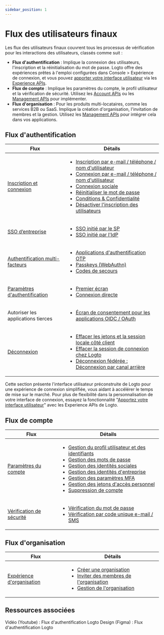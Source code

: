 ```yaml
---
sidebar_position: 1
---
```


# Flux des utilisateurs finaux

Les flux des utilisateurs finaux couvrent tous les processus de vérification pour les interactions des utilisateurs, classés comme suit :

- **Flux d'authentification** : Implique la connexion des utilisateurs, l'inscription et la réinitialisation du mot de passe. Logto offre des expériences prêtes à l'emploi configurées dans <CloudLink to="/sign-in-experience">Console > Expérience de connexion</CloudLink>, et vous pouvez [apporter votre interface utilisateur](/customization/bring-your-ui) via les [Experience APIs](https://openapi.logto.io/group/endpoint-experience).
- **Flux de compte** : Implique les paramètres du compte, le profil utilisateur et la vérification de sécurité. Utilisez les [Account APIs](https://openapi.logto.io/group/endpoint-account-center) ou les [Management APIs](https://openapi.logto.io/operation/operation-getuser) pour implémenter.
- **Flux d'organisation** : Pour les produits multi-locataires, comme les services B2B ou SaaS. Implique la création d'organisation, l'invitation de membres et la gestion. Utilisez les [Management APIs](https://openapi.logto.io/operation/operation-listorganizations) pour intégrer cela dans vos applications.

## Flux d'authentification

| Flux                                                                       | Détails                                                                                                                                                                                                                                                                                                                                                                                                                                                                                                                                                                                                                          |
| -------------------------------------------------------------------------- | -------------------------------------------------------------------------------------------------------------------------------------------------------------------------------------------------------------------------------------------------------------------------------------------------------------------------------------------------------------------------------------------------------------------------------------------------------------------------------------------------------------------------------------------------------------------------------------------------------------------------------- |
| [Inscription et connexion](/end-user-flows/sign-up-and-sign-in)            | <ul><li>[Inscription par e-mail / téléphone / nom d'utilisateur](/end-user-flows/sign-up-and-sign-in/sign-up)</li><li>[Connexion par e-mail / téléphone / nom d'utilisateur](/end-user-flows/sign-up-and-sign-in/sign-in)</li><li>[Connexion sociale](/end-user-flows/sign-up-and-sign-in/social-sign-in)</li><li>[Réinitialiser le mot de passe](/end-user-flows/sign-up-and-sign-in/reset-password)</li><li>[Conditions & Confidentialité](/end-user-flows/sign-up-and-sign-in/terms-and-privacy)</li><li>[Désactiver l'inscription des utilisateurs](/end-user-flows/sign-up-and-sign-in/disable-user-registration)</li></ul> |
| [SSO d’entreprise](/end-user-flows/enterprise-sso)                         | <ul><li>[SSO initié par le SP](/end-user-flows/enterprise-sso/sp-initiated-sso)</li><li>[SSO initié par l'IdP](/end-user-flows/enterprise-sso/idp-initiated-sso)</li></ul>                                                                                                                                                                                                                                                                                                                                                                                                                                                       |
| [Authentification multi-facteurs](/end-user-flows/mfa)                     | <ul><li>[Applications d'authentification OTP](/end-user-flows/mfa/authenticator-app-otp)</li><li>[Passkeys (WebAuthn)](/end-user-flows/mfa/webauthn)</li><li>[Codes de secours](/end-user-flows/mfa/backup-codes)</li></ul>                                                                                                                                                                                                                                                                                                                                                                                                      |
| [Paramètres d'authentification](/end-user-flows/authentication-parameters) | <ul><li>[Premier écran](/end-user-flows/authentication-parameters/first-screen)</li><li>[Connexion directe](/end-user-flows/authentication-parameters/direct-sign-in)</li></ul>                                                                                                                                                                                                                                                                                                                                                                                                                                                  |
| Autoriser les applications tierces                                         | <ul><li>[Écran de consentement pour les applications OIDC / OAuth](/end-user-flows/consent-screen)</li></ul>                                                                                                                                                                                                                                                                                                                                                                                                                                                                                                                     |
| [Déconnexion](/end-user-flows/sign-out)                                    | <ul><li>[Effacer les jetons et la session locale côté client](/end-user-flows/sign-out/#clear-tokens-and-local-session-at-the-client-side)</li><li>[Effacer la session de connexion chez Logto](/end-user-flows/sign-out/#clear-sign-in-session-at-logto)</li><li>[Déconnexion fédérée : Déconnexion par canal arrière](/end-user-flows/sign-out/#federated-sign-out-back-channel-logout)</li></ul>                                                                                                                                                                                                                              |

Cette section présente l'interface utilisateur préconstruite de Logto pour une expérience de connexion simplifiée, vous aidant à accélérer le temps de mise sur le marché. Pour plus de flexibilité dans la personnalisation de votre interface de connexion, essayez la fonctionnalité "[Apportez votre interface utilisateur](/customization/bring-your-ui)" avec les Experience APIs de Logto.

## Flux de compte

| Flux                                                              | Détails                                                                                                                                                                                                                                                                                                                                                                                                                                                                                                                                                                                                                                                                                                                                                                                                                                                                              |
| ----------------------------------------------------------------- | ------------------------------------------------------------------------------------------------------------------------------------------------------------------------------------------------------------------------------------------------------------------------------------------------------------------------------------------------------------------------------------------------------------------------------------------------------------------------------------------------------------------------------------------------------------------------------------------------------------------------------------------------------------------------------------------------------------------------------------------------------------------------------------------------------------------------------------------------------------------------------------ |
| [Paramètres du compte](/end-user-flows/account-settings)          | <ul><li>[Gestion du profil utilisateur et des identifiants](/end-user-flows/account-settings/by-management-api#user-profile-and-identifiers-management-apis)</li><li>[Gestion des mots de passe](/end-user-flows/account-settings/by-management-api#user-password-management)</li><li>[Gestion des identités sociales](/end-user-flows/account-settings/by-management-api#user-social-identities-management)</li><li>[Gestion des identités d'entreprise](/end-user-flows/account-settings/by-management-api#user-enterprise-identities-management)</li><li>[Gestion des paramètres MFA](/end-user-flows/account-settings/by-management-api#user-mfa-settings-management)</li><li>[Gestion des jetons d'accès personnel](/user-management/personal-access-token)</li><li>[Suppression de compte](/end-user-flows/account-settings/by-management-api#user-account-deletion)</li></ul> |
| [Vérification de sécurité](/end-user-flows/security-verification) | <ul><li>[Vérification du mot de passe](/end-user-flows/security-verification/by-management-api#password-verification)</li><li>[Vérification par code unique e-mail / SMS](/end-user-flows/security-verification/by-management-api#emailsms-one-time-code-verification)</li></ul>                                                                                                                                                                                                                                                                                                                                                                                                                                                                                                                                                                                                     |

## Flux d'organisation

| Flux                                                                 | Détails                                                                                                                                                                                                                                                                                                                           |
| -------------------------------------------------------------------- | --------------------------------------------------------------------------------------------------------------------------------------------------------------------------------------------------------------------------------------------------------------------------------------------------------------------------------- |
| [Expérience d'organisation](/end-user-flows/organization-experience) | <ul><li>[Créer une organisation](/end-user-flows/organization-experience/create-organization)</li><li>[Inviter des membres de l'organisation](/end-user-flows/organization-experience/invite-organization-members)</li><li>[Gestion de l'organisation](/end-user-flows/organization-experience/organization-management)</li></ul> |

## Ressources associées

<Url href="https://www.youtube.com/playlist?list=PLy2Il6wrD_fwhMhj-7lS5s94PVE2DAJYg">
  Vidéo (Youtube) : Flux d'authentification Logto
</Url>
<Url href="https://www.figma.com/community/file/1260495684847942413/logto-sign-in-experience">
  Design (Figma) : Flux d'authentification Logto
</Url>
